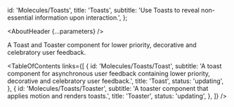 

  id: 'Molecules/Toasts',
  title: 'Toasts',
  subtitle:
    'Use Toasts to reveal non-essential information upon interaction.',
};

<Meta title="Molecules/Toasts/About" />

<AboutHeader {...parameters} />

A Toast and Toaster component for lower priority, decorative and celebratory user feedback.


<TableOfContents
  links={[
    {
      id: 'Molecules/Toasts/Toast',
      subtitle: 'A toast component for asynchronous user feedback containing lower priority, decorative and celebratory user feedback.',
      title: 'Toast',
      status: 'updating',
    },
    {
      id: 'Molecules/Toasts/Toaster',
      subtitle: 'A toaster component that applies motion and renders toasts.',
      title: 'Toaster',
      status: 'updating',
    },
  ]}
/>




